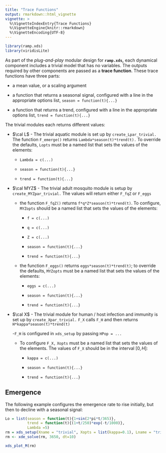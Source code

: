 ```yaml
---
title: "Trace Functions"
output: rmarkdown::html_vignette
vignette: >
  %\VignetteIndexEntry{Trace Functions}
  %\VignetteEngine{knitr::rmarkdown}
  %\VignetteEncoding{UTF-8}
---
```


```r
library(ramp.xds)
library(viridisLite)
```

As part of the  *plug-and-play* modular design for **`ramp.xds`,** each dynamical component includes a trivial model that has no variables. The outputs required by other components are passed as a **trace function**. These trace functions have three parts:

+ a mean value, or a scaling argument

+ a function that returns a seasonal signal, configured with a line in the appropriate options list, `season = function(t){...}` 

+ a function that returns a trend, configured with a line in the appropriate options list, `trend = function(t){...}` 

The trivial modules each returns different values:

+ $\cal L$ - The trivial aquatic module is set up by `create_Lpar_trivial.` The function `F_emerge()` returns `Lambda*season(t)*trend(t).` To override the defaults, `Lopts` must be a named list that sets the values of the elements: 

    - `Lambda = c(...)` 
        
    - `season = function(t){...}`
        
    - `trend = function(t){...}`

+ $\cal MYZ$ - The trivial adult mosquito module is setup by `create_MYZpar_trivial.` The values will return either `F_fqZ` or `F_eggs` 

    - the function `F_fqZ()` returns `f*q*Z*season(t)*trend(t)`. To configure, `MYZopts` should be a named list that sets the values of the elements: 
    
        - `f = c(...)` 
        
        - `q = c(...)` 
        
        - `Z = c(...)`
        
        - `season = function(t){...}`
        
        - `trend = function(t){...}`
    
    - the function `F_eggs()` returns `eggs*season(t)*trend(t)`; to override the defaults, `MYZopts` must be a named list that sets the values of the elements:
    
        - ` eggs = c(...)`
        
        - `season = function(t){...}`
        
        - `trend = function(t){...}`

+ $\cal X$ - 
The trivial module for human / host infection and immunity is set up by `create_Xpar_trivial.` `F_X` calls `F_H` and then returns `H*kappa*season(t)*trend(t)` 

    -`F_H` is configured in `xds_setup` by passing `HPop = ...` 
    
    - To configure `F_X,` `Xopts` must be a named list that sets the values of the elements. The values of `F_X` should be in the interval $[0,H]:$ 
    
        - `kappa = c(...)`
        
        - `season = function(t){...}`
        
        - `trend = function(t){...}`
        


## Emergence 

The following example configures the emergence rate to rise initially, but then to decline with a seasonal signal: 

```r
Lo = list(season = function(t){1+sin(2*pi*t/365)}, 
          trend = function(t){(1+t/250)*exp(-t/1000)}, 
          Lambda =5)
rm = xds_setup(Xname = "trivial", Xopts = list(kappa=0.1), Lname = "trivial", Lopts = Lo, HPop=10)
rm <- xde_solve(rm, 3650, dt=10)
```

```r
xds_plot_M(rm)
```
